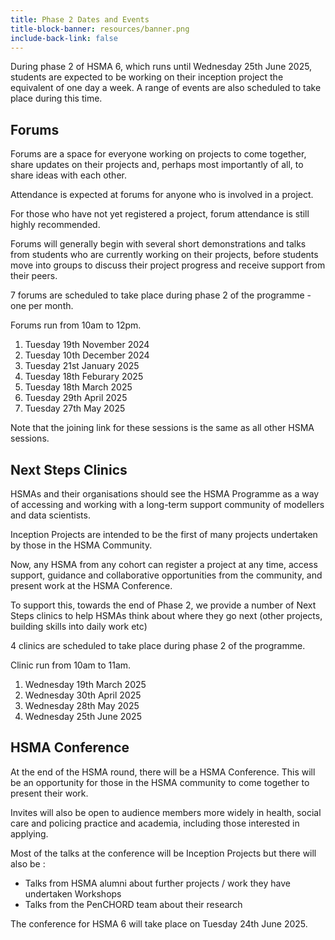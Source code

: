 ```yaml
---
title: Phase 2 Dates and Events
title-block-banner: resources/banner.png
include-back-link: false
---
```



During phase 2 of HSMA 6, which runs until Wednesday 25th June 2025, students are expected to be working on their inception project the equivalent of one day a week. A range of events are also scheduled to take place during this time.

## Forums

Forums are a space for everyone working on projects to come together, share updates on their projects and, perhaps most importantly of all, to share ideas with each other.

:::{.callout-tip}
Attendance is expected at forums for anyone who is involved in a project.

For those who have not yet registered a project, forum attendance is still highly recommended.
:::

Forums will generally begin with several short demonstrations and talks from students who are currently working on their projects, before students move into groups to discuss their project progress and receive support from their peers.

7 forums are scheduled to take place during phase 2 of the programme - one per month.

Forums run from 10am to 12pm.

1. Tuesday 19th November 2024
2. Tuesday 10th December 2024
3. Tuesday 21st January 2025
4. Tuesday 18th Feburary 2025
5. Tuesday 18th March 2025
6. Tuesday 29th April 2025
7. Tuesday 27th May 2025

:::{.callout-note}
Note that the joining link for these sessions is the same as all other HSMA sessions.
:::

## Next Steps Clinics

HSMAs and their organisations should see the HSMA Programme as a way of accessing and working with a long-term support community of modellers and data scientists.

Inception Projects are intended to be the first of many projects undertaken by those in the HSMA Community.

Now, any HSMA from any cohort can register a project at any time, access support, guidance and collaborative opportunities from the community, and present work at the HSMA Conference.

To support this, towards the end of Phase 2, we provide a number of Next Steps clinics to help HSMAs think about where they go next (other projects, building skills into daily work etc)

4 clinics are scheduled to take place during phase 2 of the programme.

Clinic run from 10am to 11am.

1. Wednesday 19th March 2025
2. Wednesday 30th April 2025
3. Wednesday 28th May 2025
4. Wednesday 25th June 2025

## HSMA Conference

At the end of the HSMA round, there will be a HSMA Conference.  This will be an opportunity for those in the HSMA community to come together to present their work.

Invites will also be open to audience members more widely in health, social care and policing practice and academia, including those interested in applying.

Most of the talks at the conference will be Inception Projects but there will also be :

- Talks from HSMA alumni about further projects / work they have undertaken
Workshops
- Talks from the PenCHORD team about their research

:::{.callout-tip}
The conference for HSMA 6 will take place on
Tuesday 24th June 2025.
:::
